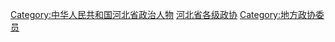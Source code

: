 [[Category:中华人民共和国河北省政治人物|Category:中华人民共和国河北省政治人物]]
[[Category:河北省各级政协|]]
[[Category:地方政协委员|Category:地方政协委员]]